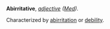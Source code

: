 '''Abirritative''', ''[[adjective (part of speech)|adjective]]'' ''([[Med (subject)|Med]]).''

Characterized by [[abirritation]] or [[debility]].